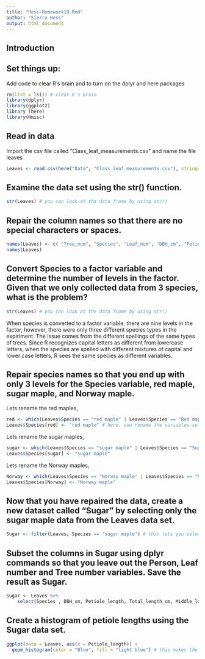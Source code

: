 ```yaml
---
title: "Hess-Homework19.Rmd"
author: "Sierra Hess"
output: html_document
---
```


## Introduction 


## Set things up:
Add code to clear R's brain and to turn on the dplyr and here packages
```r
rm(list = ls()) # clear R's brain
library(dplyr)
library(ggplot2)
library (here)
library(Hmisc)
```


## Read in data
Import the csv file called "Class_leaf_measurements.csv" and name the file leaves
```r
Leaves <- read.csv(here("Data", "Class_leaf_measurements.csv"), stringsAsFactors = TRUE) #this reads in the data and makes strings factors
```

## Examine the data set using the str() function.
```r
str(Leaves) # you can look at the data frame by using str()
```

## Repair the column names so that there are no special characters or spaces.
```r
names(Leaves) <- c( "Tree_num", "Species", "Leaf_num", "DBH_cm", "Petiole_length", "Total_length_cm", "Middle_lobe_length_cm", "Middle_lobe_width_cm", "Person")
names(Leaves)
```
## Convert Species to a factor variable and determine the number of levels in the factor. Given that we only collected data from 3 species, what is the problem?
```r
str(Leaves) # you can look at the data frame by using str()
```
When species is converted to a factor variable, there are nine levels in the factor, however, there were only three different species types in the expiriment. The issue comes from the different spellings of the same types of trees. Since R recognizes capital letters as different from lowercase letters, when the species are spelled with different mixtures of capital and lower case letters, R sees the same species as different variables. 

## Repair species names so that you end up with only 3 levels for the Species variable, red maple, sugar maple, and Norway maple.
Lets rename the red maples, 
```r
red <- which(Leaves$Species == "red maple" | Leaves$Species == "Red maple" | Leaves$Species == "Red Maple") # Here you select all of the different spellings of the tree and group them in the variable "red"
Leaves$Species[red] <- "red maple" # here, you rename the variables selected in red and give them all the same name
```

Lets rename the sugar maples, 
```r
sugar <- which(Leaves$Species == "sugar maple" | Leaves$Species == "Sugar maple" | Leaves$Species == "Sugar Maple")
Leaves$Species[sugar] <- "sugar maple"
```

Lets rename the Norway maples, 
```r
Norway <- which(Leaves$Species == "Norway maple" | Leaves$Species == "Norway Maple"| Leaves$Species == "Norway mapel")
Leaves$Species[Norway] <- "Norway maple" 
```

## Now that you have repaired the data, create a new dataset called "Sugar" by selecting only the sugar maple data from the Leaves data set.
```r
Sugar <- filter(Leaves, Species == "sugar maple") # this lets you select only the sugar maples
```

## Subset the columns in Sugar using dplyr commands so that you leave out the Person, Leaf number and Tree number variables. Save the result as Sugar.
```r
Sugar <- Leaves %>%
    select(Species , DBH_cm, Petiole_length, Total_length_cm, Middle_lobe_length_cm, Middle_lobe_width_cm)
```

## Create a histogram of petiole lengths using the Sugar data set. 
```r

ggplot(data = Leaves, aes(x = Petiole_length)) + 
  geom_histogram(color = "Blue", fill = "light blue") # this makes the histogram and lets you edit the color
```



